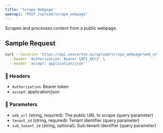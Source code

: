 ```yaml
---
title: 'Scrape Webpage'
openapi: 'POST /upload/scrape_webpage'
---
```


Scrapes and processes content from a public webpage.

## Sample Request

```bash
curl --location 'https://api.usecortex.ai/upload/scrape_webpage?web_url={WEB_URL}&tenant_id={TENANT_ID}&sub_tenant_id={SUB_TENANT_ID}' \
  --header 'Authorization: Bearer {API_KEY}' \
  --header 'accept: application/json'
```

### 🔐 Headers
- `Authorization`: Bearer token
- `accept`: application/json

### 🧾 Parameters
- `web_url` (string, required): The public URL to scrape (query parameter)
- `tenant_id` (string, required): Tenant identifier (query parameter)
- `sub_tenant_id` (string, optional): Sub-tenant identifier (query parameter)
